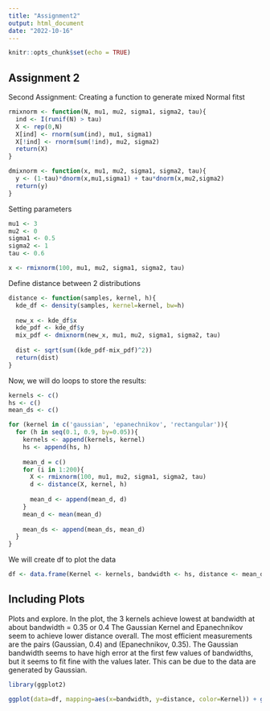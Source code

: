 ```yaml
---
title: "Assignment2"
output: html_document
date: "2022-10-16"
---
```


```r
knitr::opts_chunk$set(echo = TRUE)
```

## Assignment 2
Second Assignment:
Creating a function to generate mixed Normal fitst

```r
rmixnorm <- function(N, mu1, mu2, sigma1, sigma2, tau){
  ind <- I(runif(N) > tau)
  X <- rep(0,N)
  X[ind] <- rnorm(sum(ind), mu1, sigma1)
  X[!ind] <- rnorm(sum(!ind), mu2, sigma2)
  return(X)
}

dmixnorm <- function(x, mu1, mu2, sigma1, sigma2, tau){
  y <- (1-tau)*dnorm(x,mu1,sigma1) + tau*dnorm(x,mu2,sigma2)
  return(y)
}

```
Setting parameters
```r

mu1 <- 3
mu2 <- 0
sigma1 <- 0.5
sigma2 <- 1
tau <- 0.6

x <- rmixnorm(100, mu1, mu2, sigma1, sigma2, tau)

```
Define distance between 2 distributions
```r

distance <- function(samples, kernel, h){
  kde_df <- density(samples, kernel=kernel, bw=h)
  
  new_x <- kde_df$x
  kde_pdf <- kde_df$y
  mix_pdf <- dmixnorm(new_x, mu1, mu2, sigma1, sigma2, tau)
  
  dist <- sqrt(sum((kde_pdf-mix_pdf)^2))
  return(dist)
}
```
Now, we will do loops to store the results:

```r
kernels <- c()
hs <- c()
mean_ds <- c()

for (kernel in c('gaussian', 'epanechnikov', 'rectangular')){
  for (h in seq(0.1, 0.9, by=0.05)){
    kernels <- append(kernels, kernel)
    hs <- append(hs, h)
    
    mean_d = c()
    for (i in 1:200){
      X <- rmixnorm(100, mu1, mu2, sigma1, sigma2, tau)
      d <- distance(X, kernel, h)
      
      mean_d <- append(mean_d, d)
    }
    mean_d <- mean(mean_d)
    
    mean_ds <- append(mean_ds, mean_d)
  }
}
```
We will create df to plot the data
```r
df <- data.frame(Kernel <- kernels, bandwidth <- hs, distance <- mean_ds)

```

## Including Plots
Plots and explore.
In the plot, the 3 kernels achieve lowest at bandwidth at about bandwidth = 0.35 or 0.4
The Gaussian Kernel and Epanechnikov seem to achieve lower distance overall. The most efficient measurements are the pairs (Gaussian, 0.4) and (Epanechnikov, 0.35). The Gaussian bandwidth seems to have high error at the first few values of bandwidths, but it seems to fit fine with the values later. This can be due to the data are generated by Gaussian.

```r
library(ggplot2)

ggplot(data=df, mapping=aes(x=bandwidth, y=distance, color=Kernel)) + geom_point(size=2) 
```

